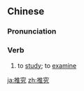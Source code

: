 ==Chinese==
{{zh-forms}}

===Pronunciation===
{{zh-pron
|m=tuī究
|c=teoi1 gau3
|mn=qz,xm,zz:thui-kiù
|cat=v
}}

===Verb===
{{zh-verb}}

# to [[study]]; to [[examine]]

[[ja:推究]]
[[zh:推究]]